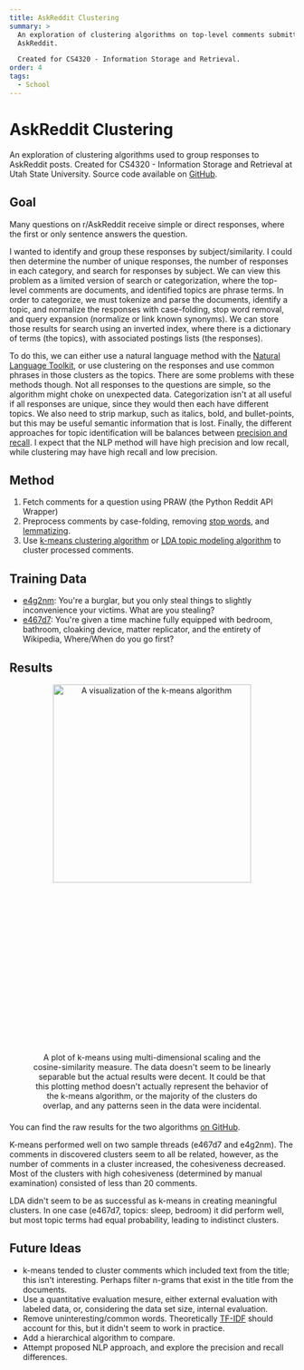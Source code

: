 ```yaml
---
title: AskReddit Clustering
summary: >
  An exploration of clustering algorithms on top-level comments submitted to
  AskReddit.

  Created for CS4320 - Information Storage and Retrieval.
order: 4
tags:
  - School
---
```


# AskReddit Clustering

An exploration of clustering algorithms used to group responses to AskReddit posts.
Created for CS4320 - Information Storage and Retrieval at Utah State University. Source code available on
[GitHub](https://github.com/WhiteAbeLincoln/askreddit-clustering).

## Goal

Many questions on r/AskReddit receive simple or direct responses, where the first or only sentence answers the question.

I wanted to identify and group these responses by subject/similarity. I could then determine the number of unique responses,
the number of responses in each category, and search for responses by subject.
We can view this problem as a limited version of search or categorization, where the top-level comments are documents,
and identified topics are phrase terms. In order to categorize, we must tokenize and parse the documents, identify a topic,
and normalize the responses with case-folding, stop word removal, and query expansion (normalize or link known synonyms).
We can store those results for search using an inverted index, where there is a dictionary of terms (the topics), with associated
postings lists (the responses).

To do this, we can either use a natural language method with the [Natural Language Toolkit](https://www.nltk.org/), or use clustering
on the responses and use common phrases in those clusters as the topics. There are some problems with these methods though. Not all responses
to the questions are simple, so the algorithm might choke on unexpected data. Categorization isn't at all useful if all responses are unique, since
they would then each have different topics. We also need to strip markup, such as italics, bold, and bullet-points, but this may be useful
semantic information that is lost. Finally, the different approaches for topic identification will be balances between
[precision and recall](https://en.wikipedia.org/wiki/Precision_and_recall). I expect that the NLP method will have high precision
and low recall, while clustering may have high recall and low precision.

## Method

1. Fetch comments for a question using PRAW (the Python Reddit API Wrapper)
2. Preprocess comments by case-folding, removing [stop words](https://en.wikipedia.org/wiki/Stop_word), and [lemmatizing](https://en.wikipedia.org/wiki/Lemmatisation).
3. Use [k-means clustering algorithm](https://en.wikipedia.org/wiki/K-means_clustering) or [LDA topic modeling algorithm](https://towardsdatascience.com/lda-topic-modeling-an-explanation-e184c90aadcd) to cluster processed comments.

## Training Data

- [e4g2nm](https://old.reddit.com/r/AskReddit/comments/e4g2nm): You're a burglar, but you only steal things to slightly inconvenience your victims. What are you stealing?
- [e467d7](https://old.reddit.com/r/AskReddit/comments/e467d7): You're given a time machine fully equipped with bedroom, bathroom, cloaking device, matter replicator, and the entirety of Wikipedia, Where/When do you go first?

## Results

<figure style="text-align: center; margin-bottom: 1.5em;">
  <img
    style="width: clamp(350px, 50%, 650px);"
    src="https://raw.githubusercontent.com/WhiteAbeLincoln/askreddit-clustering/master/results/kmeans/e467d7.png"
    alt="A visualization of the k-means algorithm"
  />
  <figcaption>
    A plot of k-means using multi-dimensional scaling and the cosine-similarity
    measure. The data doesn't seem to be linearly separable but the actual
    results were decent. It could be that this plotting method doesn't actually
    represent the behavior of the k-means algorithm, or the majority of the
    clusters do overlap, and any patterns seen in the data were incidental.
  </figcaption>
</figure>

You can find the raw results for the two algorithms [on GitHub](https://github.com/WhiteAbeLincoln/askreddit-clustering/tree/master/results).

K-means performed well on two sample threads (e467d7 and e4g2nm). The comments in discovered clusters seem to all be related,
however, as the number of comments in a cluster increased, the cohesiveness decreased. Most of the clusters with high cohesiveness
(determined by manual examination) consisted of less than 20 comments.

LDA didn't seem to be as successful as k-means in creating meaningful clusters. In one case (e467d7, topics: sleep, bedroom) it did
perform well, but most topic terms had equal probability, leading to indistinct clusters.

## Future Ideas

- k-means tended to cluster comments which included text from the title; this isn't interesting. Perhaps filter n-grams that exist
  in the title from the documents.
- Use a quantitative evaluation mesure, either external evaluation with labeled data, or, considering the data set size, internal
  evaluation.
- Remove uninteresting/common words. Theoretically [TF-IDF](https://en.wikipedia.org/wiki/Tf%E2%80%93idf) should account for this,
  but it didn't seem to work in practice.
- Add a hierarchical algorithm to compare.
- Attempt proposed NLP approach, and explore the precision and recall differences.
